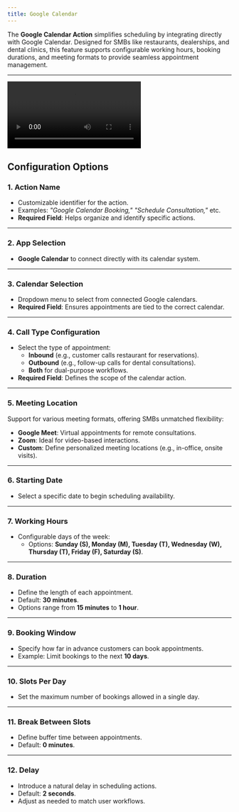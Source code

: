 ```yaml
---
title: Google Calendar
---
```


The **Google Calendar Action** simplifies scheduling by integrating directly with Google Calendar. Designed for SMBs like restaurants, dealerships, and dental clinics, this feature supports configurable working hours, booking durations, and meeting formats to provide seamless appointment management.  

---
<Frame>
  <video
    controls
    className="w-full aspect-video"
    src="/images/actions/gcalendar.mp4"
  ></video>
</Frame>

## **Configuration Options**  

### **1. Action Name**  
- Customizable identifier for the action.  
- Examples: *"Google Calendar Booking," "Schedule Consultation,"* etc.  
- **Required Field**: Helps organize and identify specific actions.  

---

### **2. App Selection**  
- **Google Calendar** to connect directly with its calendar system. 

---

### **3. Calendar Selection**  
- Dropdown menu to select from connected Google calendars.  
- **Required Field**: Ensures appointments are tied to the correct calendar.  

---

### **4. Call Type Configuration**  
- Select the type of appointment:  
  - **Inbound** (e.g., customer calls restaurant for reservations).  
  - **Outbound** (e.g., follow-up calls for dental consultations).  
  - **Both** for dual-purpose workflows.  
- **Required Field**: Defines the scope of the calendar action.   

---

### **5. Meeting Location**  
Support for various meeting formats, offering SMBs unmatched flexibility:  
- **Google Meet**: Virtual appointments for remote consultations.  
- **Zoom**: Ideal for video-based interactions.  
- **Custom**: Define personalized meeting locations (e.g., in-office, onsite visits). 

---

### **6. Starting Date**  
- Select a specific date to begin scheduling availability.  

---

### **7. Working Hours**  
- Configurable days of the week:  
  - Options: **Sunday (S), Monday (M), Tuesday (T), Wednesday (W), Thursday (T), Friday (F), Saturday (S)**.  

---

### **8. Duration**  
- Define the length of each appointment.  
- Default: **30 minutes**.  
- Options range from **15 minutes** to **1 hour**.  

---

### **9. Booking Window**  
- Specify how far in advance customers can book appointments.  
- Example: Limit bookings to the next **10 days**.  

---

### **10. Slots Per Day**  
- Set the maximum number of bookings allowed in a single day.  

---

### **11. Break Between Slots**  
- Define buffer time between appointments.  
- Default: **0 minutes**.  

---

### **12. Delay**  
- Introduce a natural delay in scheduling actions.  
- Default: **2 seconds**.  
- Adjust as needed to match user workflows.  